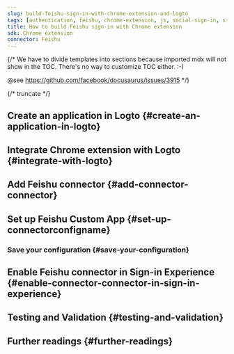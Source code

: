 ```yaml
---
slug: build-feishu-sign-in-with-chrome-extension-and-logto
tags: [authentication, feishu, chrome-extension, js, social-sign-in, sign-in, login]
title: How to build Feishu sign-in with Chrome extension
sdk: Chrome extension
connector: Feishu
---
```


{/*
  We have to divide templates into sections because imported mdx will not show in the TOC.
  There's no way to customize TOC either. :-)

  @see https://github.com/facebook/docusaurus/issues/3915
*/}




{/* truncate */}

<Intro connector={connector} sdk="Chrome extension" link="https://developer.chrome.com/docs/extensions" />

## Create an application in Logto \{#create-an-application-in-logto}

<CreateApplication type="Single page app" framework="Chrome extension" />

## Integrate Chrome extension with Logto \{#integrate-with-logto}

<FrameworkGuide />

## Add Feishu connector \{#add-connector-connector}

<AddSocialConnector connector={connector} framework="Chrome extension" />

## Set up Feishu Custom App \{#set-up-connectorconfigname}

<ConnectorGuide />

### Save your configuration \{#save-your-configuration}

<SaveYourConfiguration connector={connector} />

## Enable Feishu connector in Sign-in Experience \{#enable-connector-connector-in-sign-in-experience}

<EnableSocialConnector connector={connector} />

## Testing and Validation \{#testing-and-validation}

<TestingAndValidation connector={connector} sdk="Chrome extension" />

## Further readings \{#further-readings}

<FurtherReadings />
